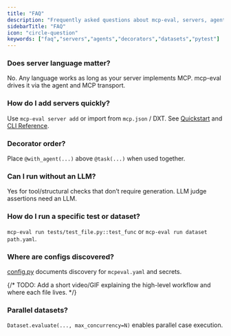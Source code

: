 ```yaml
---
title: "FAQ"
description: "Frequently asked questions about mcp-eval, servers, agents, and configuration."
sidebarTitle: "FAQ"
icon: "circle-question"
keywords: ["faq","servers","agents","decorators","datasets","pytest"]
---
```


### Does server language matter?

No. Any language works as long as your server implements MCP. mcp-eval drives it via the agent and MCP transport.

### How do I add servers quickly?

Use `mcp-eval server add` or import from `mcp.json` / DXT. See [Quickstart](./quickstart) and [CLI Reference](./cli-reference).

### Decorator order?

Place `@with_agent(...)` above `@task(...)` when used together.

### Can I run without an LLM?

Yes for tool/structural checks that don’t require generation. LLM judge assertions need an LLM.

### How do I run a specific test or dataset?

`mcp-eval run tests/test_file.py::test_func` or `mcp-eval run dataset path.yaml`.

### Where are configs discovered?

[config.py](https://github.com/lastmile-ai/mcp-eval/blob/main/src/mcp_eval/config.py) documents discovery for `mcpeval.yaml` and secrets.

{/* TODO: Add a short video/GIF explaining the high-level workflow and where each file lives. */}

### Parallel datasets?

`Dataset.evaluate(..., max_concurrency=N)` enables parallel case execution.


